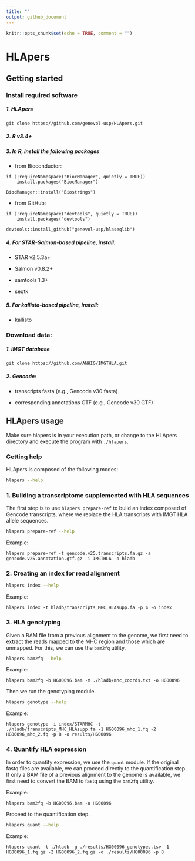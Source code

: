 ```yaml
---
title: ""
output: github_document
---
```


```r
knitr::opts_chunk$set(echo = TRUE, comment = "")
```

# HLApers

## Getting started

### Install required software

##### 1. HLApers

```
git clone https://github.com/genevol-usp/HLApers.git
```

##### 2. R v3.4+

##### 3. In R, install the following packages 

- from Bioconductor:

```
if (!requireNamespace("BiocManager", quietly = TRUE))
    install.packages("BiocManager")

BiocManager::install("Biostrings")
```

- from GitHub:

```
if (!requireNamespace("devtools", quietly = TRUE))
    install.packages("devtools")

devtools::install_github("genevol-usp/hlaseqlib")
``` 

##### 4. For STAR-Salmon-based pipeline, install:

- STAR v2.5.3a+

- Salmon v0.8.2+

- samtools 1.3+

- seqtk


##### 5. For kallisto-based pipeline, install:

- kallisto


### Download data:


##### 1. IMGT database

```
git clone https://github.com/ANHIG/IMGTHLA.git
```

##### 2. Gencode:

- transcripts fasta (e.g., Gencode v30 fasta)

- corresponding annotations GTF (e.g., Gencode v30 GTF)



## HLApers usage

Make sure hlapers is in your execution path, or change to the HLApers directory and execute the program with `./hlapers`.


### Getting help

HLApers is composed of the following modes:

```bash
hlapers --help
```


### 1. Building a transcriptome supplemented with HLA sequences

The first step is to use `hlapers prepare-ref` to build an index composed of
Gencode transcripts, where we replace the HLA transcripts with IMGT HLA allele
sequences.

```bash
hlapers prepare-ref --help
```

Example:

```
hlapers prepare-ref -t gencode.v25.transcripts.fa.gz -a gencode.v25.annotation.gtf.gz -i IMGTHLA -o hladb
```

### 2. Creating an index for read alignment

```bash
hlapers index --help
```

Example:

```
hlapers index -t hladb/transcripts_MHC_HLAsupp.fa -p 4 -o index
```

### 3. HLA genotyping

Given a BAM file from a previous alignment to the genome, we first need to extract the reads mapped to the MHC region and those which are unmapped. For this, we can use the `bam2fq` utility.

```bash
hlapers bam2fq --help
```

Example:

```
hlapers bam2fq -b HG00096.bam -m ./hladb/mhc_coords.txt -o HG00096
```

Then we run the genotyping module.

```bash
hlapers genotype --help
```

Example:

```
hlapers genotype -i index/STARMHC -t ./hladb/transcripts_MHC_HLAsupp.fa -1 HG00096_mhc_1.fq -2 HG00096_mhc_2.fq -p 8 -o results/HG00096
```


### 4. Quantify HLA expression

In order to quantify expression, we use the `quant` module. If the original fastq files are available, we can proceed directly to the quantification step. If only a BAM file of a previous alignment to the genome is available, we first need to convert the BAM to fastq using the `bam2fq` utility.

Example:

```
hlapers bam2fq -b HG00096.bam -o HG00096
```

Proceed to the quantification step.


```bash
hlapers quant --help
```

Example:

```
hlapers quant -t ./hladb -g ./results/HG00096_genotypes.tsv -1 HG00096_1.fq.gz -2 HG00096_2.fq.gz -o ./results/HG00096 -p 8
```

